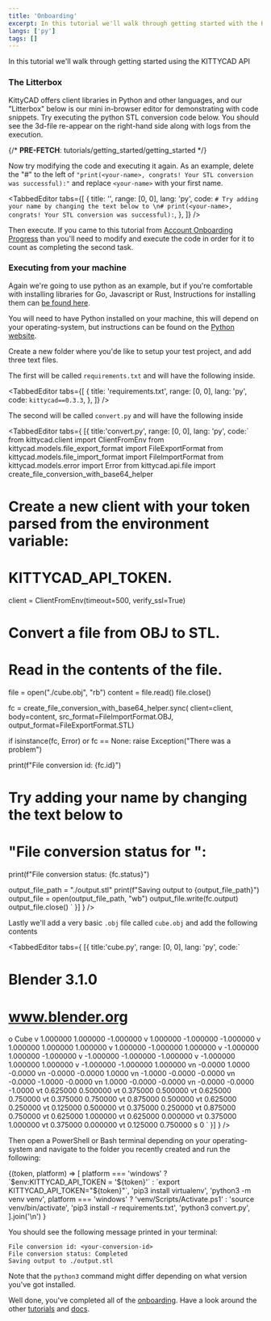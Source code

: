 ```yaml
---
title: 'Onboarding'
excerpt: In this tutorial we'll walk through getting started with the KITTYCAD API
langs: ['py']
tags: []
---
```


In this tutorial we'll walk through getting started using the KITTYCAD API

### The Litterbox

KittyCAD offers client libraries in Python and other languages, and our "Litterbox" below is our mini in-browser editor for demonstrating with code snippets. Try executing the python STL conversion code below. You should see the 3d-file re-appear on the right-hand side along with logs from the execution.

{/* __PRE-FETCH__: tutorials/getting_started/getting_started */}

<InlineLitterbox path="tutorials/getting_started/getting_started" />

Now try modifying the code and executing it again. As an example, delete the "#" to the left of `"print(<your-name>, congrats! Your STL conversion was successful):"` and replace `<your-name>` with your first name.

<TabbedEditor
    tabs={[
        {
            title: '',
            range: [0, 0],
            lang: 'py',
            code: `# Try adding your name by changing the text below to \n# print(<your-name>, congrats! Your STL conversion was successful):`,
        },
    ]}
/>

Then execute. If you came to this tutorial from [Account Onboarding Progress](/account?tab=onboarding_progress) than you'll need to modify and execute the code in order for it to count as completing the second task.

### Executing from your machine

Again we're going to use python as an example, but if you're comfortable with installing libraries for Go, Javascript or Rust, Instructions for installing them can [be found here](/docs/api).

You will need to have Python installed on your machine, this will depend on your operating-system, but instructions can be found on the [Python website](https://www.python.org/about/gettingstarted/).

Create a new folder where you'de like to setup your test project, and add three text files.

The first will be called `requirements.txt` and will have the following inside.

<TabbedEditor
    tabs={[
        {
            title: 'requirements.txt',
            range: [0, 0],
            lang: 'py',
            code: `kittycad==0.3.3`,
        },
    ]}
/>

The second will be called `convert.py` and will have the following inside

<TabbedEditor tabs={
    [{
        title:'convert.py',
        range: [0, 0],
        lang: 'py',
        code:`
from kittycad.client import ClientFromEnv
from kittycad.models.file_export_format import FileExportFormat
from kittycad.models.file_import_format import FileImportFormat
from kittycad.models.error import Error
from kittycad.api.file import create_file_conversion_with_base64_helper

# Create a new client with your token parsed from the environment variable:
#   KITTYCAD_API_TOKEN.
client = ClientFromEnv(timeout=500, verify_ssl=True)

# Convert a file from OBJ to STL.
# Read in the contents of the file.
file = open("./cube.obj", "rb")
content = file.read()
file.close()

fc = create_file_conversion_with_base64_helper.sync(
    client=client,
    body=content,
    src_format=FileImportFormat.OBJ,
    output_format=FileExportFormat.STL)

if isinstance(fc, Error) or fc == None:
    raise Exception("There was a problem")

print(f"File conversion id: {fc.id}")
# Try adding your name by changing the text below to
# "File conversion status for <your-name>":
print(f"File conversion status: {fc.status}")

output_file_path = "./output.stl"
print(f"Saving output to {output_file_path}")
output_file = open(output_file_path, "wb")
output_file.write(fc.output)
output_file.close()
`
}]
} />

Lastly we'll add a very basic `.obj` file called `cube.obj` and add the following contents

<TabbedEditor tabs={
    [{
        title:'cube.py',
        range: [0, 0],
        lang: 'py',
        code:`
# Blender 3.1.0
# www.blender.org
o Cube
v 1.000000 1.000000 -1.000000
v 1.000000 -1.000000 -1.000000
v 1.000000 1.000000 1.000000
v 1.000000 -1.000000 1.000000
v -1.000000 1.000000 -1.000000
v -1.000000 -1.000000 -1.000000
v -1.000000 1.000000 1.000000
v -1.000000 -1.000000 1.000000
vn -0.0000 1.0000 -0.0000
vn -0.0000 -0.0000 1.0000
vn -1.0000 -0.0000 -0.0000
vn -0.0000 -1.0000 -0.0000
vn 1.0000 -0.0000 -0.0000
vn -0.0000 -0.0000 -1.0000
vt 0.625000 0.500000
vt 0.375000 0.500000
vt 0.625000 0.750000
vt 0.375000 0.750000
vt 0.875000 0.500000
vt 0.625000 0.250000
vt 0.125000 0.500000
vt 0.375000 0.250000
vt 0.875000 0.750000
vt 0.625000 1.000000
vt 0.625000 0.000000
vt 0.375000 1.000000
vt 0.375000 0.000000
vt 0.125000 0.750000
s 0
`
}]
} />

Then open a PowerShell or Bash terminal depending on your operating-system and navigate to the folder you recently created and run the following:

<Token>
    {(token, platform) =>
        [
            platform === 'windows'
                ? `$env:KITTYCAD_API_TOKEN = '${token}'`
                : `export KITTYCAD_API_TOKEN="${token}"`,
            'pip3 install virtualenv',
            'python3 -m venv venv',
            platform === 'windows'
                ? 'venv/Scripts/Activate.ps1'
                : 'source venv/bin/activate',
            'pip3 install -r requirements.txt',
            'python3 convert.py',
        ].join('\n')
    }
</Token>

You should see the following message printed in your terminal:

```
File conversion id: <your-conversion-id>
File conversion status: Completed
Saving output to ./output.stl
```

Note that the `python3` command might differ depending on what version you've got installed.

Well done, you've completed all of the [onboarding](/account?tab=onboarding_progress). Have a look around the other [tutorials](/docs/tutorials) and [docs](/docs).
